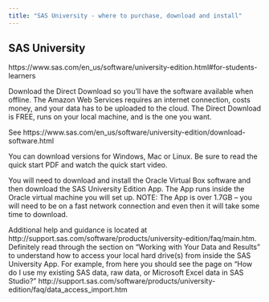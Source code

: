 ```yaml
---
title: "SAS University - where to purchase, download and install"
---
```


## SAS University

https://www.sas.com/en_us/software/university-edition.html#for-students-learners 

Download the Direct Download so you’ll have the software available when offline. The Amazon Web Services requires an internet connection, costs money, and your data has to be uploaded to the cloud. The Direct Download is FREE, runs on your local machine, and is the one you want.

See https://www.sas.com/en_us/software/university-edition/download-software.html 

You can download versions for Windows, Mac or Linux. Be sure to read the quick start PDF and watch the quick start video.

You will need to download and install the Oracle Virtual Box software and then download the SAS University Edition App. The App runs inside the Oracle virtual machine you will set up. NOTE: The App is over 1.7GB – you will need to be on a fast network connection and even then it will take some time to download.

Additional help and guidance is located at http://support.sas.com/software/products/university-edition/faq/main.htm. Definitely read through the section on “Working with Your Data and Results” to understand how to access your local hard drive(s) from inside the SAS University App. For example, from here you should see the page on “How do I use my existing SAS data, raw data, or Microsoft Excel data in SAS Studio?” http://support.sas.com/software/products/university-edition/faq/data_access_import.htm 

